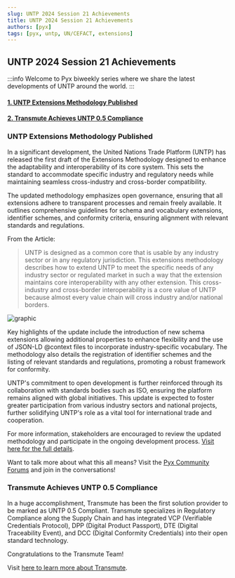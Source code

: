 ```yaml
---
slug: UNTP 2024 Session 21 Achievements
title: UNTP 2024 Session 21 Achievements
authors: [pyx]
tags: [pyx, untp, UN/CEFACT, extensions]
---
```


## UNTP 2024 Session 21 Achievements

:::info
Welcome to Pyx biweekly series where we share the latest developments of UNTP around the world.
:::

#### [1. UNTP Extensions Methodology Published](#UNTP-Extensions-Methodology-Published)

#### [2. Transmute Achieves UNTP 0.5 Compliance](#Transmute-Achieves-UNTP-0.5-Compliance)

### UNTP Extensions Methodology Published

In a significant development, the United Nations Trade Platform (UNTP) has released the first draft of the Extensions Methodology designed to enhance the adaptability and interoperability of its core system. This sets the standard to accommodate specific industry and regulatory needs while maintaining seamless cross-industry and cross-border compatibility.
<!-- truncate -->
The updated methodology emphasizes open governance, ensuring that all extensions adhere to transparent processes and remain freely available. It outlines comprehensive guidelines for schema and vocabulary extensions, identifier schemes, and conformity criteria, ensuring alignment with relevant standards and regulations.

From the Article:

> UNTP is designed as a common core that is usable by any industry sector or in any regulatory jurisdiction. This extensions methodology describes how to extend UNTP to meet the specific needs of any industry sector or regulated market in such a way that the extension maintains core interoperability with any other extension. This cross-industry and cross-border interoperability is a core value of UNTP because almost every value chain will cross industry and/or national borders.
> 

![graphic](./241031graphic.png)

Key highlights of the update include the introduction of new schema extensions allowing additional properties to enhance flexibility and the use of JSON-LD @context files to incorporate industry-specific vocabulary. The methodology also details the registration of identifier schemes and the listing of relevant standards and regulations, promoting a robust framework for conformity.

UNTP's commitment to open development is further reinforced through its collaboration with standards bodies such as ISO, ensuring the platform remains aligned with global initiatives. This update is expected to foster greater participation from various industry sectors and national projects, further solidifying UNTP's role as a vital tool for international trade and cooperation.

For more information, stakeholders are encouraged to review the updated methodology and participate in the ongoing development process.  [Visit here for the full details](https://uncefact.github.io/spec-untp/docs/extensions/ExtensionsMethodology/).

Want to talk more about what this all means?  Visit the [Pyx Community Forums](https://forum.pyx.io/) and join in the conversations!

### Transmute Achieves UNTP 0.5 Compliance

In a huge accomplishment, Transmute has been the first solution provider to be marked as UNTP 0.5 Compliant.  Transmute specializes in Regulatory Compliance along the Supply Chain and has integrated VCP (Verifiable Credentials Protocol), DPP (Digital Product Passport), DTE (Digital Traceability Event), and DCC (Digital Conformity Credentials) into their open standard technology.

Congratulations to the Transmute Team!

Visit [here to learn more about Transmute](https://uncefact.github.io/spec-untp/docs/implementations/Software/#transmute).